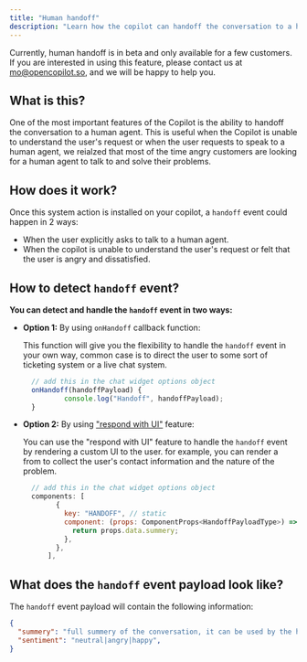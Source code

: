 ```yaml
---
title: "Human handoff"
description: "Learn how the copilot can handoff the conversation to a human agent."
---
```


Currently, human handoff is in beta and only available for a few customers. If you are interested in using this feature, please contact us at mo@opencopilot.so, and we will be happy to help you.


## What is this?
One of the most important features of the Copilot is the ability to handoff the conversation to a human agent. This is useful when the Copilot is unable to understand the user's request or when the user requests to speak to a human agent, we reialzed that most of the time angry customers are looking for a human agent to talk to and solve their problems.


## How does it work?

Once this system action is installed on your copilot, a `handoff` event could happen in 2 ways:

- When the user explicitly asks to talk to a human agent.
- When the copilot is unable to understand the user's request or felt that the user is angry and dissatisfied.

## How to detect `handoff` event?

**You can detect and handle the `handoff` event in two ways:**

- **Option 1:** By using `onHandoff` callback function:

  This function will give you the flexibility to handle the `handoff` event in your own way, common case is to direct the user to some sort of ticketing system or a live chat system.

  ```javascript
    // add this in the chat widget options object
    onHandoff(handoffPayload) {
            console.log("Handoff", handoffPayload);
    }
  ```

- **Option 2:** By using <a href="/widget/not-gen-ui">"respond with UI"</a> feature:

  You can use the "respond with UI" feature to handle the `handoff` event by rendering a custom UI to the user. for example, you can render a from to collect the user's contact information and the nature of the problem.

  ```javascript
    // add this in the chat widget options object
    components: [
          {
            key: "HANDOFF", // static
            component: (props: ComponentProps<HandoffPayloadType>) => {
              return props.data.summery;
            },
          },
        ],
  ```

## What does the `handoff` event payload look like?
The `handoff` event payload will contain the following information:

```json
{
  "summery": "full summery of the conversation, it can be used by the human agent to understand the context of the conversation faster",
  "sentiment": "neutral|angry|happy",
}
```
